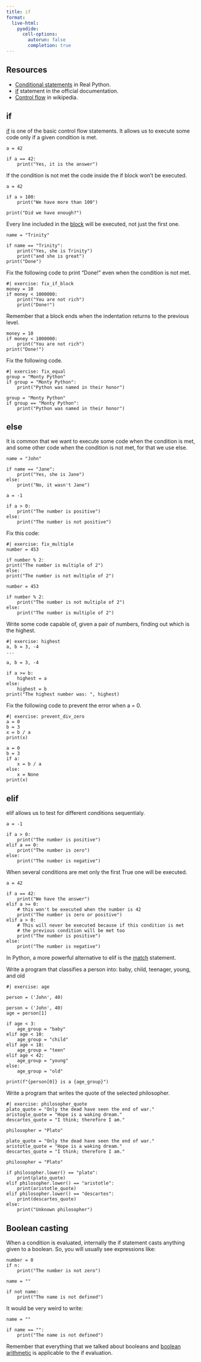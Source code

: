 ```yaml
---
title: if
format:
  live-html:
    pyodide:
      cell-options:
        autorun: false
        completion: true
---
```


## Resources

- [Conditional statements](https://realpython.com/python-conditional-statements/) in Real Python.
- [if](https://docs.python.org/3/tutorial/controlflow.html#if-statements) statement in the official documentation.
- [Control flow](https://en.wikipedia.org/wiki/Control_flow) in wikipedia.

## if

[if](https://docs.python.org/3/tutorial/controlflow.html#if-statements) is one of the basic control flow statements.
It allows us to execute some code only if a given condition is met.

```pyodide
a = 42

if a == 42:
    print("Yes, it is the answer")

```

If the condition is not met the code inside the if block won't be executed.

```pyodide
a = 42

if a > 100:
    print("We have more than 100")

print("Did we have enough?")

```


Every line included in the [block](block.qmd) will be executed, not just the first one.

```pyodide
name = "Trinity"

if name == "Trinity":
    print("Yes, she is Trinity")
    print("and she is great")
print("Done")
```

Fix the following code to print "Done!" even when the condition is not met.

```pyodide
#| exercise: fix_if_block
money = 10
if money < 1000000:
    print("You are not rich")
    print("Done!")
```
::: { .hint exercise="fix_if_block"}
::: { .callout-note collapse="false"}
Remember that a block ends when the indentation returns to the previous level.
:::
:::
::: { .solution exercise="fix_if_block"}
::: { .callout-note collapse="false"}
```pyodide
money = 10
if money < 1000000:
    print("You are not rich")
print("Done!")
```
:::
:::

Fix the following code.

```pyodide
#| exercise: fix_equal
group = "Monty Python"
if group = "Monty Python":
    print("Python was named in their honor")
```
::: { .solution exercise="fix_equal"}
::: { .callout-note collapse="false"}
```pyodide
group = "Monty Python"
if group == "Monty Python":
    print("Python was named in their honor")
```
:::
:::

## else

It is common that we want to execute some code when the condition is met, and some other code when the condition is not met, for that we use else.

```pyodide
name = "John"

if name == "Jane":
    print("Yes, she is Jane")
else:
    print("No, it wasn't Jane")
```


```pyodide
a = -1

if a > 0:
    print("The number is positive")
else:
    print("The number is not positive")
```

Fix this code:

```pyodide
#| exercise: fix_multiple
number = 453

if number % 2:
print("The number is multiple of 2")
else:
print("The number is not multiple of 2")
```
::: { .solution exercise="fix_multiple" }
::: { .callout-tip collapse="false"}
```pyodide
number = 453

if number % 2:
    print("The number is not multiple of 2")
else:
    print("The number is multiple of 2")
```
:::
:::

Write some code capable of, given a pair of numbers, finding out which is the highest.

```pyodide
#| exercise: highest
a, b = 3, -4
...
```
::: { .solution exercise="highest" }
::: { .callout-tip collapse="false"}
```pyodide
a, b = 3, -4

if a >= b:
    highest = a
else:
    highest = b
print("The highest number was: ", highest)
```
:::
:::

Fix the following code to prevent the error when a = 0.

```pyodide
#| exercise: prevent_div_zero
a = 0
b = 3
x = b / a
print(x)

```
::: { .solution exercise="prevent_div_zero" }
::: { .callout-tip collapse="false"}
```pyodide
a = 0
b = 3
if a:
    x = b / a
else:
    x = None
print(x)
```
:::
:::

## elif

elif allows us to test for different conditions sequentialy.

```pyodide
a = -1

if a > 0:
    print("The number is positive")
elif a == 0:
    print("The number is zero")
else:
    print("The number is negative")
```

When several conditions are met only the first True one will be executed.

```pyodide
a = 42

if a == 42:
    print("We have the answer")
elif a >= 0:
    # this won't be executed when the number is 42
    print("The number is zero or positive")
elif a > 0:
    # This will never be executed because if this condition is met
    # the previous condition will be met too
    print("The number is positive")
else:
    print("The number is negative")
```

In Python, a more powerful alternative to elif is the [match](https://docs.python.org/dev/tutorial/controlflow.html#match-statements) statement.

Write a program that classifies a person into: baby, child, teenager, young, and old

```pyodide
#| exercise: age

person = ('John', 40)

```
::: { .solution exercise="age" }
::: { .callout-tip collapse="false"}
```pyodide

person = ('John', 40)
age = person[1]

if age < 3:
    age_group = "baby"
elif age < 10:
    age_group = "child"
elif age < 18:
    age_group = "teen"
elif age < 42:
    age_group = "young"
else:
    age_group = "old"

print(f"{person[0]} is a {age_group}")

```
:::
:::

Write a program that writes the quote of the selected philosopher.

```pyodide
#| exercise: philosopher_quote
plato_quote = "Only the dead have seen the end of war."
aristogle_quote = "Hope is a waking dream."
descartes_quote = "I think; therefore I am."

philosopher = "Plato"
```
::: { .solution exercise="philosopher_quote" }
::: { .callout-tip collapse="false"}
```pyodide
plato_quote = "Only the dead have seen the end of war."
aristotle_quote = "Hope is a waking dream."
descartes_quote = "I think; therefore I am."

philosopher = "Plato"

if philosopher.lower() == "plato":
    print(plato_quote)
elif philosopher.lower() == "aristotle":
    print(aristotle_quote)
elif philosopher.lower() == "descartes":
    print(descartes_quote)
else:
    print("Unknown philosopher")
```
:::
:::

## Boolean casting

When a condition is evaluated, internally the if statement casts anything given to a boolean. So, you will usually see expressions like:

```pyodide

number = 0
if n:
    print("The number is not zero")

name = ""

if not name:
    print("The name is not defined")

```

It would be very weird to write:

```pyodide

name = ""

if name == "":
    print("The name is not defined")

```

Remember that everything that we talked about booleans and [boolean arithmetic](../types_and_operators/comparisons_and_bool_operators.qmd) is applicable to the if evaluation.
